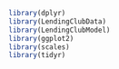 ```r
library(dplyr)
library(LendingClubData)
library(LendingClubModel)
library(ggplot2)
library(scales)
library(tidyr)
```